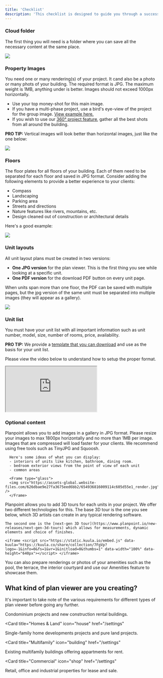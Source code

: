 ```yaml
---
title: 'Checklist'
description: 'This checklist is designed to guide you through a successful Planpoint launch, from planning and preparation to execution and post-launch tips.'
---
```


### Cloud folder

The first thing you will need is a folder where you can save all the necessary content at the same place. 

<Frame caption="Some of the most popular apps used are Dropbox, Google Drive and OneDrive">
  <img src="https://i.postimg.cc/3x558gHs/temp-Image8-IUTlr.avif" />
</Frame>

### Property Images

You need one or many rendering(s) of your project. It cand also be a photo or many phots of your building. The required format is JPG. The maximum weight is 1MB, anything under is better. Images should not exceed 1000px horizontally.

- Use your top money-shot for this main image.
- If you have a multi-phase project, use a bird's eye-view of the project for the group image. [View example here.](https://www.planpoint.io/types/rentals)
- If you wish to use our [360° project feature](https://www.planpoint.io/new-releases/360-project), gather all the best shots from all around the building.

<Tip>**PRO TIP:** Vertical images will look better than horizontal images, just like the one below:</Tip>

<Frame type="glass">
  <img src="https://assets-global.website-files.com/626dbae9e27fa3675eed6bb2/65492ef074d061dcf91f10ff_StepA1.jpg" />
</Frame>

### Floors

The floor plates for all floors of your building. Each of them need to be separated for each floor and saved in JPG format. Consider adding the following elements to provide a better experience to your clients:

- Compass
- Landscaping
- Parking area
- Streets and directions
- Nature features like rivers, mountains, etc.
- Design cleaned out of construction or architectural details

Here's a good example: 

<Frame type="glass">
  <img src="https://assets-global.website-files.com/626dbae9e27fa3675eed6bb2/62a55bd6cc39b9224088b10f_How-B.jpg" />
</Frame>

### Unit layouts

All unit layout plans must be created in two versions: 

- **One JPG version** for the plan viewer. This is the first thing you see while looking at a specific unit.
- **One PDF version** for the download PDF button on every unit page.

<Info>When units span more than one floor, the PDF can be saved with multiple pages, but the jpg version of the same unit must be separated into multiple images (they will appear as a gallery).</Info>

<Frame type="glass">
  <img src="https://assets-global.website-files.com/626dbae9e27fa3675eed6bb2/654932279cca1c61f0f37ff5_StepC1-p-3200.jpg" />
</Frame>

### Unit list

You must have your unit list with all important information such as unit number, model, size, number of rooms, price, availability.

<Tip>**PRO TIP:** We provide a [template that you can download](https://app.planpoint.io/assets/template.xlsx) and use as the basis for your unit list.</Tip>

Please view the video below to understand how to setup the proper format.

<iframe <script src="https://fast.wistia.com/embed/medias/dnx96aqq7s.jsonp" async></script><script src="https://fast.wistia.com/assets/external/E-v1.js" async></script><div class="wistia_responsive_padding" style="padding:58.13% 0 0 0;position:relative;"><div class="wistia_responsive_wrapper" style="height:100%;left:0;position:absolute;top:0;width:100%;"><div class="wistia_embed wistia_async_dnx96aqq7s seo=true videoFoam=true" style="height:100%;position:relative;width:100%"><div class="wistia_swatch" style="height:100%;left:0;opacity:0;overflow:hidden;position:absolute;top:0;transition:opacity 200ms;width:100%;"><img src="https://fast.wistia.com/embed/medias/dnx96aqq7s/swatch" style="filter:blur(5px);height:100%;object-fit:contain;width:100%;" alt="" aria-hidden="true" onload="this.parentNode.style.opacity=1;" /></div></div></div></div> </iframe>

### Optional content

<AccordionGroup>
  <Accordion title="Interior renderings and images" icon="image">
      Planpoint allows you to add images in a gallery in JPG format. Please resize your images to max 1800px horizontally and no more than 1MB per image. Images that are compressed will load faster for your clients. We recommend using free tools such as TinyJPG and Squoosh.

      Here's some ideas of what you can display:
      - interiors of units like kitchen, bathroom, dining room.
      - bedroom exterior views from the point of view of each unit
      - common areas

      <Frame type="glass">
      <img src="https://assets-global.website-files.com/626dbae9e27fa3675eed6bb2/654936816009114c605d55e1_render.jpg" />
      </Frame>

  </Accordion>

  <Accordion title="3D tours" icon="cube">
    Planpoint allows you to add 3D tours for each units in your project. We offer two different technologies for this. The base 3D tour is the one you see below, which 3D artists can create in any typical rendering software.

    The second one is the [next-gen 3D tour](https://www.planpoint.io/new-releases/next-gen-3d-tours) which allows for measurements, dynamic elements and choice of finishes.

    <iframe <script src="https://static.kuula.io/embed.js" data-kuula="https://kuula.co/share/collection/7FgVp?logo=-1&info=0&fs=1&vr=1&initload=0&thumbs=1" data-width="100%" data-height="640px"></script> </iframe>
    
  </Accordion>

  <Accordion title="Amenities" icon="water-ladder">
    You can also prepare renderings or photos of your amenities such as the pool, the terrace, the interior courtyard and use our Amenities feature to showcase them.
  </Accordion>
</AccordionGroup>


## What kind of plan viewer are you creating?

It's important to take note of the various requirements for different types of plan viewer before going any further.

<CardGroup>

<Card title="Condos & new appartments" icon="buildings"
  href="/settings">
  Condominium projects and new construction rental buildings.
</Card>

<Card
  title="Homes & Land"
  icon="house"
  href="/settings"
>
  Single-family home developments projects and pure land projects.
</Card>

<Card
  title="Multifamily"
  icon="building"
  href="/settings"
>
  Existing multifamily buildings offering appartments for rent.
</Card>

<Card
  title="Commercial"
  icon="shop"
  href="/settings"
>
  Retail, office and industrial properties for lease and sale.
</Card>

</CardGroup>
